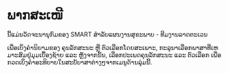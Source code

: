 # ພາກສະເໜີ {.unnumbered}

ນີ້ແມ່ນວັດຈະນານຸກົມຂອງ SMART ສໍາລັບແຜນງານສຸຂະພາບ - ທີມງານລາດຕະເວນ

ເພື່ອເບິ່ງຄໍານິຍາມຂອງ ຄຸນລັກສະນະ ຫຼື ຕົວເລືອກໂດຍສະເພາະ, ກະລຸນາເລືອກພາສາທີ່ເຫມາະສົມຢູ່ມຸມເບື້ອງຊ້າຍ ແລະ ຫຼັງຈາກນັ້ນ, ເລືອກປະເພດຄຸນລັກສະນະ ແລະ ຕົວເລືອກ ເພື່ອກວດເບິ່ງຄໍາອະທິບາຍໃນສະບັບາສາຕ່າງໆຈາກເມນູດ້ານລຸ່ມນີ້.

